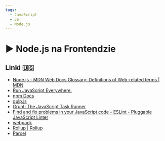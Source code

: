 ```yaml
---
tags:
  - JavaScript
  - JS
  - Node.js
---
```



# ▶️ Node.js na Frontendzie

<VimeoPlayer videoId="752715007" />

## Linki 🇺🇸

- [Node.js - MDN Web Docs Glossary: Definitions of Web-related terms | MDN](https://developer.mozilla.org/en-US/docs/Glossary/Node.js)
- [Run JavaScript Everywhere.](https://nodejs.dev/en/)
- [npm Docs](https://docs.npmjs.com/)
- [gulp.js](https://gulpjs.com/)
- [Grunt: The JavaScript Task Runner](https://gruntjs.com/)
- [Find and fix problems in your JavaScript code - ESLint - Pluggable JavaScript Linter](https://eslint.org/)
- [webpack](https://webpack.js.org/)
- [Rollup | Rollup](https://rollupjs.org/)
- [Parcel](https://parceljs.org/)
